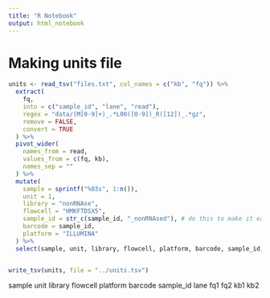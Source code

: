 ```yaml
---
title: "R Notebook"
output: html_notebook
---
```



# Making units file

```r
units <- read_tsv("files.txt", col_names = c("kb", "fq")) %>% 
  extract(
    fq, 
    into = c("sample_id", "lane", "read"),
    regex = "data/(M[0-9]+)_.*L00([0-9])_R([12])_.*gz",
    remove = FALSE, 
    convert = TRUE
  ) %>%
  pivot_wider(
    names_from = read,
    values_from = c(fq, kb),
    names_sep = ""
  ) %>%
  mutate(
    sample = sprintf("%03s", 1:n()),
    unit = 1,
    library = "nonRNAse",
    flowcell = "HMKFTDSX5",
    sample_id = str_c(sample_id, "_nonRNAsed"), # do this to make it easy to merge VCFs later with the RNAsed samples, if we want.
    barcode = sample_id,
    platform = "ILLUMINA"
  ) %>%
  select(sample, unit, library, flowcell, platform, barcode, sample_id, lane, fq1, fq2, kb1, kb2)


write_tsv(units, file = "../units.tsv")
```




sample	unit	library	flowcell	platform	barcode	sample_id	lane	fq1	fq2	kb1	kb2